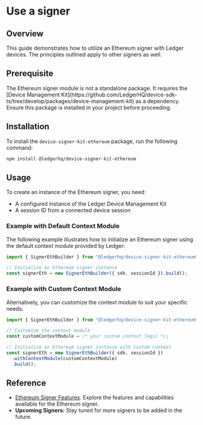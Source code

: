 
# Use a signer

## Overview

This guide demonstrates how to utilize an Ethereum signer with Ledger devices. The principles outlined apply to other signers as well.

## Prerequisite

<Callout type="warning" emoji="⚠️">
  The Ethereum signer module is not a standalone package. It requires the [Device Management Kit](https://github.com/LedgerHQ/device-sdk-ts/tree/develop/packages/device-management-kit) as a dependency. Ensure this package is installed in your project before proceeding.
</Callout>

## Installation

To install the `device-signer-kit-ethereum` package, run the following command:

```sh
npm install @ledgerhq/device-signer-kit-ethereum
```

## Usage

To create an instance of the Ethereum signer, you need:

- A configured instance of the Ledger Device Management Kit
- A session ID from a connected device session

### Example with Default Context Module

The following example illustrates how to initialize an Ethereum signer using the default context module provided by Ledger:

```typescript
import { SignerEthBuilder } from "@ledgerhq/device-signer-kit-ethereum";

// Initialize an Ethereum signer instance
const signerEth = new SignerEthBuilder({ sdk, sessionId }).build();
```

### Example with Custom Context Module

Alternatively, you can customize the context module to suit your specific needs:

```typescript
import { SignerEthBuilder } from "@ledgerhq/device-signer-kit-ethereum";

// Customize the context module
const customContextModule = /* your custom context logic */;

// Initialize an Ethereum signer instance with custom context
const signerEth = new SignerEthBuilder({ sdk, sessionId })
  .withContextModule(customContextModule)
  .build();
```

## Reference

- [Ethereum Signer Features](../../references/signers/eth). Explore the features and capabilities available for the Ethereum signer.
- **Upcoming Signers:** Stay tuned for more signers to be added in the future.
